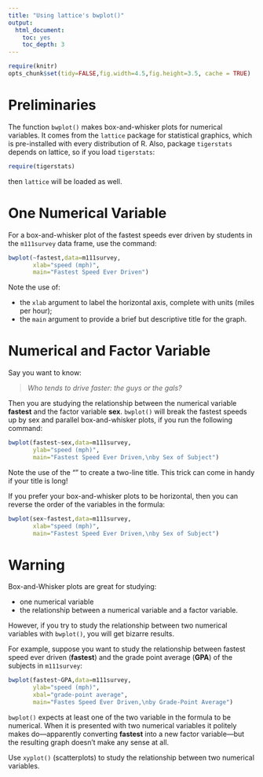 ```yaml
---
title: "Using lattice's bwplot()"
output:
  html_document:
    toc: yes
    toc_depth: 3
---
```


```r
require(knitr)
opts_chunk$set(tidy=FALSE,fig.width=4.5,fig.height=3.5, cache = TRUE)
```

# Preliminaries

The function `bwplot()` makes box-and-whisker plots for numerical variables.  It comes from the `lattice` package for statistical graphics, which is pre-installed with every distribution of R.  Also, package `tigerstats` depends on lattice, so if you load `tigerstats`:

```r
require(tigerstats)
```

then `lattice` will be loaded as well.


# One Numerical Variable

For a box-and-whisker plot of the fastest speeds ever driven by students in the `m111survey` data frame, use the command:

```r
bwplot(~fastest,data=m111survey,
       xlab="speed (mph)",
       main="Fastest Speed Ever Driven")
```

Note the use of:

* the `xlab` argument to label the horizontal axis, complete with units (miles per hour);
* the `main` argument to provide a brief but descriptive title for the graph.

# Numerical and Factor Variable

Say you want to know:

  >*Who tends to drive faster:  the guys or the gals?*

Then you are studying the relationship between the numerical variable **fastest** and the factor variable **sex**.  `bwplot()` will break the fastest speeds up by sex and parallel box-and-whisker plots, if you run the following command:

```r
bwplot(fastest~sex,data=m111survey,
       ylab="speed (mph)",
       main="Fastest Speed Ever Driven,\nby Sex of Subject")
```

Note the use of the "\n" to create a two-line title.  This trick can come in handy if your title is long!

If you prefer your box-and-whisker plots to be horizontal, then you can reverse the order of the variables in the formula:

```r
bwplot(sex~fastest,data=m111survey,
       xlab="speed (mph)",
       main="Fastest Speed Ever Driven,\nby Sex of Subject")
```

# Warning

Box-and-Whisker plots are great for studying:

* one numerical variable
* the relationship between a numerical variable and a factor variable.

However, if you try to study the relationship between two numerical variables with `bwplot()`, you will get bizarre results.

For example, suppose you want to study the relationship between fastest speed ever driven (**fastest**) and the grade point average (**GPA**) of the subjects in `m111survey`:

```r
bwplot(fastest~GPA,data=m111survey,
       ylab="speed (mph)",
       xbal="grade-point average",
       main="Fastes Speed Ever Driven,\nby Grade-Point Average")
```

`bwplot()` expects at least one of the two variable in the formula to be numerical.  When it is presented with two numerical variables it politely makes do---apparently converting **fastest** into a new factor variable---but the resulting graph doesn't make any sense at all.

Use `xyplot()` (scatterplots) to study the relationship between two numerical variables.